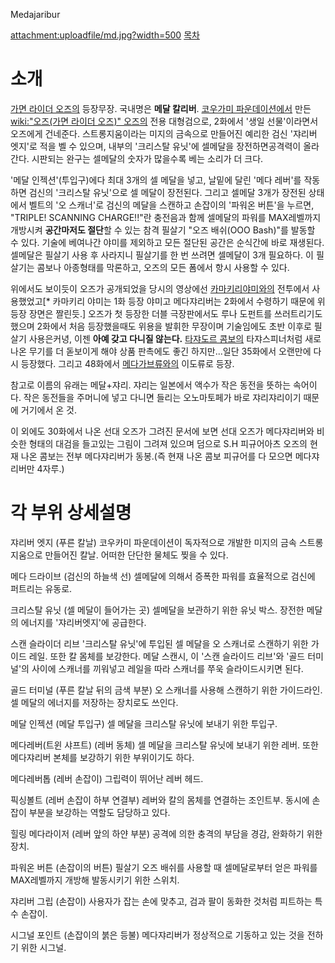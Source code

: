 Medajaribur

attachment:uploadfile/md.jpg?width=500
[[목차]]
= 소개 =
[[가면 라이더 오즈]]의 등장무장. 국내명은 '''메달 칼리버'''. [[코우가미 파운데이션]]에서 만든 [[wiki:"오즈(가면 라이더 오즈)" 오즈]]의 전용 대형검으로, 2화에서 '생일 선물'이라면서 오즈에게 건네준다. 스트롱지움이라는 미지의 금속으로 만들어진 예리한 검신 '쟈리버 엣지'로 적을 벨 수 있으며, 내부의 '크리스탈 유닛'에 셀메달을 장전하면공격력이 올라간다. 시판되는 완구는 셀메달의 숫자가 많을수록 베는 소리가 더 크다.

'메달 인젝션'(투입구)에다 최대 3개의 셀 메달을 넣고, 날밑에 달린 '메다 레버'를 작동하면 검신의 '크리스탈 유닛'으로 셀 메달이 장전된다. 그리고 셀메달 3개가 장전된 상태에서 벨트의 '오 스캐너'로 검신의 메달을 스캔하고 손잡이의 '파워온 버튼'을 누르면, "TRIPLE! SCANNING CHARGE!!"란 충전음과 함께 셀메달의 파워를 MAX레벨까지 개방시켜 '''공간마저도 절단'''할 수 있는 참격 필살기 "오즈 배쉬(OOO Bash)"를 발동할 수 있다. 기술에 베여나간 야미를 제외하고 모든 절단된 공간은 순식간에 바로 재생된다. 셀메달은 필살기 사용 후 사라지니 필살기를 한 번 쓰려면 셀메달이 3개 필요하다. 이 필살기는 콤보나 아종형태를 막론하고, 오즈의 모든 폼에서 항시 사용할 수 있다.

{{{#!HTML
<object width="600" height="360"><param name="movie" value="http://www.youtube.com/v/Ph6SMH8Wd34&hl=en_US&feature=player_embedded&version=3"></param><param name="allowFullScreen" value="true"></param><param name="allowScriptAccess" value="always"></param><embed src="http://www.youtube.com/v/Ph6SMH8Wd34&hl=en_US&feature=player_embedded&version=3" type="application/x-shockwave-flash" allowfullscreen="true" allowScriptAccess="always" width="600" height="360"></embed></object>
}}}

위에서도 보이듯이 오즈가 공개되었을 당시의 영상에선 [[카마키리야미]]와의 전투에서 사용했었고[* 카마키리 야미는 1화 등장 야미고 메다쟈리버는 2화에서 수령하기 때문에 위 등장 장면은 짤린듯.] 오즈가 첫 등장한 더블 극장판에서도 루나 도펀트를 쓰러트리기도 했으며 2화에서 처음 등장했을때도 위용을 발휘한 무장이며 기술임에도 초반 이후로 필살기 사용은커녕, 이젠 '''아예 갖고 다니질 않는다.''' [[타쟈도르 콤보]]의 타쟈스피너처럼 새로 나온 무기를 더 돋보이게 해야 상품 판촉에도 좋긴 하지만...일단 35화에서 오랜만에 다시 등장했다. 그리고 48화에서 [[메다가브류]]와의 이도류로 등장.

참고로 이름의 유래는 메달+쟈리. 쟈리는 일본에서 액수가 작은 동전을 뜻하는 속어이다. 작은 동전들을 주머니에 넣고 다니면 들리는 오노마토페가 바로 쟈리쟈리이기 때문에 거기에서 온 것.

이 외에도 30화에서 나온 선대 오즈가 그려진 문서에 보면 선대 오즈가 메다쟈리버와 비슷한 형태의 대검을 들고있는 그림이 그려져 있으며 덤으로 S.H 피규어아츠 오즈의 현재 나온 콤보는 전부 메다쟈리버가 동봉.(즉 현재 나온 콤보 피규어를 다 모으면 메다쟈리버만 4자루.)

= 각 부위 상세설명 =
쟈리버 엣지 (푸른 칼날)
코우카미 파운데이션이 독자적으로 개발한 미지의 금속 스트롱지움으로 만들어진 칼날. 어떠한 단단한 물체도 찢을 수 있다.

메다 드라이브 (검신의 하늘색 선)
셀메달에 의해서 증폭한 파워를 효율적으로 검신에 퍼트리는 유동로.

크리스탈 유닛 (셀 메달이 들어가는 곳)
셀메달을 보관하기 위한 유닛 박스. 장전한 메달의 에너지를 '쟈리버엣지'에 공급한다.

스캔 슬라이더 리브
'크리스탈 유닛'에 투입된 셀 메달을 오 스캐너로 스캔하기 위한 가이드 레일. 또한 칼 몸체를 보강한다. 메달 스캔시, 이 '스캔 슬라이드 리브'와 '골드 터미널'의 사이에 스캐너를 끼워넣고 레일을 따라 스캐너를 쭈욱 슬라이드시키면 된다. 

골드 터미널 (푸른 칼날 뒤의 금색 부분)
오 스캐너를 사용해 스캔하기 위한 가이드라인. 셀 메달의 에너지를 저장하는 장치로도 쓰인다.

메달 인젝션 (메달 투입구)
셀 메달을 크리스탈 유닛에 보내기 위한 투입구.

메다레버(트윈 샤프트) (레버 동체)
셀 메달을 크리스탈 유닛에 보내기 위한 레버. 또한 메다쟈리버 본체를 보강하기 위한 부위이기도 하다.

메다레버톱 (레버 손잡이)
그립력이 뛰어난 레버 헤드.

픽싱볼트 (레버 손잡이 하부 연결부)
레버와 칼의 몸체를 연결하는 조인트부. 동시에 손잡이 부분을 보강하는 역할도 담당하고 있다.

힐링 메다라이저 (레버 앞의 하얀 부분)
공격에 의한 충격의 부담을 경감, 완화하기 위한 장치.

파워온 버튼 (손잡이의 버튼)
필살기 오즈 배쉬를 사용할 때 셀메달로부터 얻은 파워를 MAX레벨까지 개방해 발동시키기 위한 스위치.

쟈리버 그립 (손잡이)
사용자가 잡는 손에 맞추고, 검과 팔이 동화한 것처럼 피트하는 특수 손잡이.

시그널 포인트 (손잡이의 붉은 등불)
메다쟈리버가 정상적으로 기동하고 있는 것을 전하기 위한 시그널.
